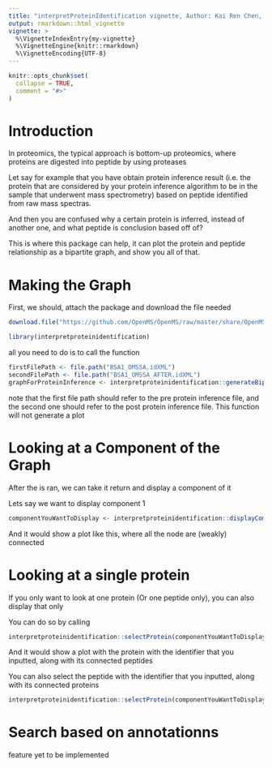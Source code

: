 ```yaml
---
title: "interpretProteinIdentification vignette, Author: Kai Ren Chen, Date: Nov/16/2021"
output: rmarkdown::html_vignette
vignette: >
  %\VignetteIndexEntry{my-vignette}
  %\VignetteEngine{knitr::rmarkdown}
  %\VignetteEncoding{UTF-8}
---
```


```r
knitr::opts_chunk$set(
  collapse = TRUE,
  comment = "#>"
)
```

# Introduction
In proteomics, the typical approach is bottom-up proteomics, where proteins are digested into peptide by using proteases

Let say for example that you have obtain protein inference result (i.e. the protein that are considered by your protein inference algorithm to be in the sample that underwent mass spectrometry) based on peptide identified from raw mass spectras. 

And then you are confused why a certain protein is inferred, instead of another one, and what peptide is conclusion based off of?

This is where this package can help, it can plot the protein and peptide relationship as a bipartite graph, and show you all of that. 

# Making the Graph
First, we should, attach the package and download the file needed
```r
download.file("https://github.com/OpenMS/OpenMS/raw/master/share/OpenMS/examples/BSA/BSA1_OMSSA.idXML", "BSA1_OMSSA.idXML")
```

```r
library(interpretproteinidentification)
```


all you need to do is to call the function
```r
firstFilePath <- file.path("BSA1_OMSSA.idXML")
secondFilePath <- file.path("BSA1_OMSSA_AFTER.idXML")
graphForProteinInference <- interpretproteinidentification::generateBipartiteGraph(firstFilePath, secondFilePath)
```
note that the first file path should refer to the pre protein inference file, and the second one should refer to the post protein inference file. This function will not generate a plot

# Looking at a Component of the Graph
After the \code{generateBipartiteGraph} is ran, we can take it return and display a component of it

Lets say we want to display component 1
```r
componentYouWantToDisplay <- interpretproteinidentification::displayComponent(graphForProteinInference, 1)
```

And it would show a plot like this, where all the node are (weakly) connected

# Looking at a single protein
If you only want to look at one protein (Or one peptide only), you can also display that only

You can do so by calling
```r
interpretproteinidentification::selectProtein(componentYouWantToDisplay, "P02769|ALBU_BOVIN")
```

And it would show a plot with the protein with the identifier that you inputted, along with its connected peptides

You can also select the peptide with the identifier that you inputted, along with its connected proteins

```r
interpretproteinidentification::selectProtein(componentYouWantToDisplay, "DDSPDLPK")
```


# Search based on annotationns
feature yet to be implemented

